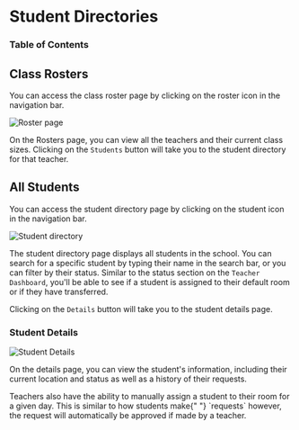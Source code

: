 

# Student Directories

### Table of Contents

## Class Rosters

<Callout type="info">
  <Users2 />
  You can access the class roster page by clicking on the roster icon in the
  navigation bar.
</Callout>

![Roster page](https://github.com/biohackerellie/images/blob/main/apps/flexroster/allRosters.png?raw=true)

On the Rosters page, you can view all the teachers and their current class sizes. Clicking on the `Students` button will take you to the student directory for that teacher.

## All Students

<Callout type="info">
  <Search />
  You can access the student directory page by clicking on the student icon in
  the navigation bar.
</Callout>

![Student directory](https://github.com/biohackerellie/images/blob/main/apps/flexroster/AllStudents.png?raw=true)

The student directory page displays all students in the school. You can search for a specific student by typing their name in the search bar, or you can filter by their status. Similar to the status section on the <Link href="/help/teacher-dashboard#filtering-students">`Teacher Dashboard`</Link>, you'll be able to see if a student is assigned to their default room or if they have transferred.

Clicking on the `Details` button will take you to the student details page.

### Student Details

![Student Details](https://github.com/biohackerellie/images/blob/main/apps/flexroster/StudentDetails.png?raw=true)

On the details page, you can view the student's information, including their current location and status as well as a history of their requests.

<Callout type="success">
  Teachers also have the ability to manually assign a student to their room for
  a given day. This is similar to how students make{" "}
  <Link href="/help/students#making-a-request">`requests`</Link> however, the
  request will automatically be approved if made by a teacher.
</Callout>
